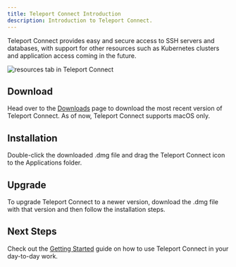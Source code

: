```yaml
---
title: Teleport Connect Introduction
description: Introduction to Teleport Connect.
---
```


Teleport Connect provides easy and secure access to SSH servers and databases, with support for
other resources such as Kubernetes clusters and application access coming in the future.

![resources tab in Teleport Connect](../../img/teleport-connect/cluster.png)

## Download

Head over to the [Downloads](https://goteleport.com/download/) page to download the most recent
version of Teleport Connect. As of now, Teleport Connect supports macOS only.

## Installation

Double-click the downloaded .dmg file and drag the Teleport Connect icon to the Applications folder.

## Upgrade

To upgrade Teleport Connect to a newer version, download the .dmg file with that version and then
follow the installation steps.

## Next Steps

Check out the [Getting Started](getting-started) guide on how to use Teleport Connect in your day-to-day work.
